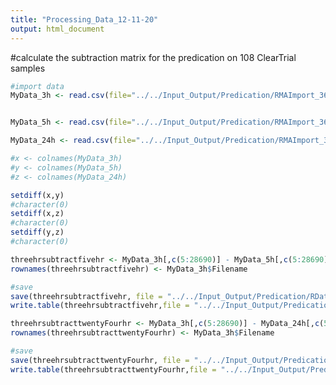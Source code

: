 ```yaml
---
title: "Processing_Data_12-11-20"
output: html_document
---
```


#calculate the subtraction matrix for the predication on 108 ClearTrial samples

```r
#import data
MyData_3h <- read.csv(file="../../Input_Output/Predication/RMAImport_36CLEARTrial_ExcludeLessThanOrEqualTo3_Exclude_x_atAnd_s_at_Only3hGE_12-10-20.txt", header=TRUE, sep="\t", stringsAsFactors = FALSE, check.names=FALSE) #36 28690


MyData_5h <- read.csv(file="../../Input_Output/Predication/RMAImport_36CLEARTrial_ExcludeLessThanOrEqualTo3_Exclude_x_atAnd_s_at_Only5hGE_12-09-20.txt", header=TRUE, sep="\t", stringsAsFactors = FALSE, check.names=FALSE) #36 28690

MyData_24h <- read.csv(file="../../Input_Output/Predication/RMAImport_36CLEARTrial_ExcludeLessThanOrEqualTo3_Exclude_x_atAnd_s_at_Only24hGE_12-09-20.txt", header=TRUE, sep="\t", stringsAsFactors = FALSE, check.names=FALSE) #36 28690

```

```r
#x <- colnames(MyData_3h)
#y <- colnames(MyData_5h)
#z <- colnames(MyData_24h)

setdiff(x,y)
#character(0)
setdiff(x,z)
#character(0)
setdiff(y,z)
#character(0)
```


```r
threehrsubtractfivehr <- MyData_3h[,c(5:28690)] - MyData_5h[,c(5:28690)] #36 28686
rownames(threehrsubtractfivehr) <- MyData_3h$Filename
```

```r
#save
save(threehrsubtractfivehr, file = "../../Input_Output/Predication/RData/3hrSubtract5hr_GE_12-14-20.RData")
write.table(threehrsubtractfivehr,file = "../../Input_Output/Predication/3hrSubtract5hr_GE_12-14-20.csv", col.names = T, sep = "\t")
```

```r
threehrsubtracttwentyFourhr <- MyData_3h[,c(5:28690)] - MyData_24h[,c(5:28690)] #36 28686
rownames(threehrsubtracttwentyFourhr) <- MyData_3h$Filename
```

```r
#save
save(threehrsubtracttwentyFourhr, file = "../../Input_Output/Predication/RData/3hrSubtract24hr_GE_12-14-20.RData")
write.table(threehrsubtracttwentyFourhr,file = "../../Input_Output/Predication/3hrSubtract24hr_GE_12-14-20.csv", col.names = T, sep = "\t")
```
